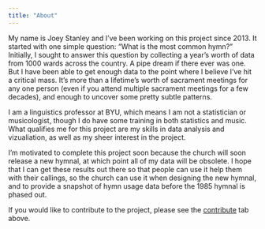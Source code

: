 ```yaml
---
title: "About"
---
```


My name is Joey Stanley and I've been working on this project since 2013. It started with one simple question: "What is the most common hymn?" Initially, I sought to answer this question by collecting a year's worth of data from 1000 wards across the country. A pipe dream if there ever was one. But I have been able to get enough data to the point where I believe I've hit a critical mass. It's more than a lifetime's worth of sacrament meetings for any one person (even if you attend multiple sacrament meetings for a few decades), and enough to uncover some pretty subtle patterns. 

I am a linguistics professor at BYU, which means I am not a statistician or musicologist, though I do have some training in both statistics and music. What qualifies me for this project are my skills in data analysis and vizualiation, as well as my sheer interest in the project.

I'm motivated to complete this project soon because the church will soon release a new hymnal, at which point all of my data will be obsolete. I hope that I can get these results out there so that people can use it help them with their callings, so the church can use it when designing the new hymnal, and to provide a snapshot of hymn usage data before the 1985 hymnal is phased out. 

If you would like to contribute to the project, please see the [contribute](/contribute.html) tab above. 